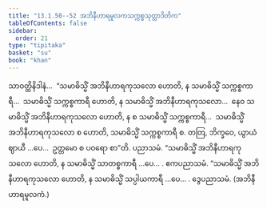 ```yaml
---
title: "13.1.50--52 အဘိနီဟာရမူလကသက္ကစ္စသုတ္တာဒိတိက"
tableOfContents: false
sidebar:
  order: 21
type: "tipitaka"
basket: "su"
book: "khan"
---
```



<DynamicBreadcrumb />

<Division number="711" book="khan">

<Paragraph number="1338" book="khan">
သာဝတ္ထိနိဒါနံ…  “သမာဓိသ္မိံ အဘိနီဟာရကုသလော ဟောတိ, န သမာဓိသ္မိံ သက္ကစ္စကာရီ…  သမာဓိသ္မိံ သက္ကစ္စကာရီ ဟောတိ, န သမာဓိသ္မိံ အဘိနီဟာရကုသလော…  နေဝ သမာဓိသ္မိံ အဘိနီဟာရကုသလော ဟောတိ, န စ သမာဓိသ္မိံ သက္ကစ္စကာရီ…  သမာဓိသ္မိံ အဘိနီဟာရကုသလော စ ဟောတိ, သမာဓိသ္မိံ သက္ကစ္စကာရီ စ. တတြ, ဘိက္ခဝေ, ယွာယံ ဈာယီ …ပေ…  ဥတ္တမော စ ပဝရော စာ”တိ.

</Paragraph>
</Division>

<Paragraph number="1339" type="center" book="khan">
ပညာသမံ.


</Paragraph>

<Division number="712" book="khan">

<Paragraph number="1340" book="khan">
“သမာဓိသ္မိံ အဘိနီဟာရကုသလော ဟောတိ, န သမာဓိသ္မိံ သာတစ္စကာရီ …ပေ… .

</Paragraph>
</Division>

<Paragraph number="1341" type="center" book="khan">
ဧကပညာသမံ.


</Paragraph>

<Division number="713" book="khan">

<Paragraph number="1342" book="khan">
“သမာဓိသ္မိံ အဘိနီဟာရကုသလော ဟောတိ, န သမာဓိသ္မိံ သပ္ပါယကာရီ …ပေ… .

</Paragraph>
</Division>

<Paragraph number="1343" type="center" book="khan">
ဒွေပညာသမံ.



</Paragraph>

<Paragraph number="1344" type="center" book="khan">
(အဘိနီဟာရမူလကံ.)
</Paragraph>